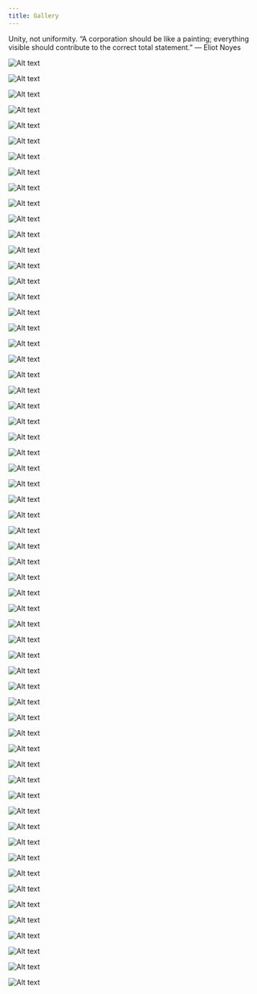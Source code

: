```yaml
---
title: Gallery
---
```


<PageDescription>

Unity, not uniformity. “A corporation should be like a painting; everything
visible should contribute to the correct total statement.” — Eliot Noyes

</PageDescription>

<Row>
<Column colMd={2} colLg={4}>

![Alt text](images/IBM_Design_landing.jpg)

</Column>
<Column colMd={2} colLg={4}>

![Alt text](images/IBM_Design_landing.jpg)

</Column>
<Column colMd={2} colLg={4}>

![Alt text](images/IBM_Design_landing.jpg)

</Column>
<Column colMd={4} colLg={8}>

![Alt text](images/IBM_Design_landing.jpg)

</Column>
<Column colMd={2} colLg={4}>

![Alt text](images/IBM_Design_landing.jpg)

</Column>
<Column colMd={2} colLg={4}>

![Alt text](images/IBM_Design_landing.jpg)

</Column>
<Column colMd={4} colLg={8}>

![Alt text](images/IBM_Design_landing.jpg)

</Column>
<Column colMd={2} colLg={4}>

![Alt text](images/IBM_Design_landing.jpg)

</Column>
<Column colMd={2} colLg={4}>

![Alt text](images/IBM_Design_landing.jpg)

</Column>
<Column colMd={2} colLg={4}>

![Alt text](images/IBM_Design_landing.jpg)

</Column>
<Column colMd={2} colLg={4}>

![Alt text](images/IBM_Design_landing.jpg)

</Column>
<Column colMd={4} colLg={8}>

![Alt text](images/IBM_Design_landing.jpg)

</Column>
<Column colMd={4} colLg={8}>

![Alt text](images/IBM_Design_landing.jpg)

</Column>
<Column colMd={2} colLg={4}>

![Alt text](images/IBM_Design_landing.jpg)

</Column>
<Column colMd={2} colLg={4}>

![Alt text](images/IBM_Design_landing.jpg)

</Column>
<Column colMd={2} colLg={4}>

![Alt text](images/IBM_Design_landing.jpg)

</Column>
<Column colMd={2} colLg={4}>

![Alt text](images/IBM_Design_landing.jpg)

</Column>
<Column colMd={2} colLg={4}>

![Alt text](images/IBM_Design_landing.jpg)

</Column>
<Column colMd={2} colLg={4}>

![Alt text](images/IBM_Design_landing.jpg)

</Column>
<Column colMd={2} colLg={4}>

![Alt text](images/IBM_Design_landing.jpg)

</Column>
<Column colMd={2} colLg={4}>

![Alt text](images/IBM_Design_landing.jpg)

</Column>
<Column colMd={2} colLg={4}>

![Alt text](images/IBM_Design_landing.jpg)

</Column>
<Column colMd={2} colLg={4}>

![Alt text](images/IBM_Design_landing.jpg)

</Column>
<Column colMd={2} colLg={4}>

![Alt text](images/IBM_Design_landing.jpg)

</Column>
<Column colMd={2} colLg={4}>

![Alt text](images/IBM_Design_landing.jpg)

</Column>
<Column colMd={2} colLg={4}>

![Alt text](images/IBM_Design_landing.jpg)

</Column>
<Column colMd={2} colLg={4}>

![Alt text](images/IBM_Design_landing.jpg)

</Column>
<Column colMd={4} colLg={8}>

![Alt text](images/IBM_Design_landing.jpg)

</Column>
<Column colMd={2} colLg={4}>

![Alt text](images/IBM_Design_landing.jpg)

</Column>
<Column colMd={2} colLg={4}>

![Alt text](images/IBM_Design_landing.jpg)

</Column>
<Column colMd={2} colLg={4}>

![Alt text](images/IBM_Design_landing.jpg)

</Column>
<Column colMd={2} colLg={4}>

![Alt text](images/IBM_Design_landing.jpg)

</Column>
<Column colMd={4} colLg={8}>

![Alt text](images/IBM_Design_landing.jpg)

</Column>
<Column colMd={4} colLg={8}>

![Alt text](images/IBM_Design_landing.jpg)

</Column>
<Column colMd={2} colLg={4}>

![Alt text](images/IBM_Design_landing.jpg)

</Column>
<Column colMd={2} colLg={4}>

![Alt text](images/IBM_Design_landing.jpg)

</Column>
<Column colMd={4} colLg={8}>

![Alt text](images/IBM_Design_landing.jpg)

</Column>
<Column colMd={2} colLg={4}>

![Alt text](images/IBM_Design_landing.jpg)

</Column>
<Column colMd={4} colLg={8}>

![Alt text](images/IBM_Design_landing.jpg)

</Column>
<Column colMd={2} colLg={4}>

![Alt text](images/IBM_Design_landing.jpg)

</Column>
<Column colMd={2} colLg={4}>

![Alt text](images/IBM_Design_landing.jpg)

</Column>
<Column colMd={2} colLg={4}>

![Alt text](images/IBM_Design_landing.jpg)

</Column>
<Column colMd={2} colLg={4}>

![Alt text](images/IBM_Design_landing.jpg)

</Column>
<Column colMd={4} colLg={8}>

![Alt text](images/IBM_Design_landing.jpg)

</Column>
<Column colMd={2} colLg={4}>

![Alt text](images/IBM_Design_landing.jpg)

</Column>
<Column colMd={2} colLg={4}>

![Alt text](images/IBM_Design_landing.jpg)

</Column>
<Column colMd={2} colLg={4}>

![Alt text](images/IBM_Design_landing.jpg)

</Column>
<Column colMd={4} colLg={8}>

![Alt text](images/IBM_Design_landing.jpg)

</Column>
<Column colMd={2} colLg={4}>

![Alt text](images/IBM_Design_landing.jpg)

</Column>
<Column colMd={2} colLg={4}>

![Alt text](images/IBM_Design_landing.jpg)

</Column>
<Column colMd={2} colLg={4}>

![Alt text](images/IBM_Design_landing.jpg)

</Column>
<Column colMd={2} colLg={4}>

![Alt text](images/IBM_Design_landing.jpg)

</Column>
<Column colMd={2} colLg={4}>

![Alt text](images/IBM_Design_landing.jpg)

</Column>
<Column colMd={4} colLg={8}>

![Alt text](images/IBM_Design_landing.jpg)

</Column>
<Column colMd={4} colLg={8}>

![Alt text](images/IBM_Design_landing.jpg)

</Column>
<Column colMd={2} colLg={4}>

![Alt text](images/IBM_Design_landing.jpg)

</Column>
<Column colMd={2} colLg={4}>

![Alt text](images/IBM_Design_landing.jpg)

</Column>
<Column colMd={4} colLg={8}>

![Alt text](images/IBM_Design_landing.jpg)

</Column>
<Column colMd={2} colLg={4}>

![Alt text](images/IBM_Design_landing.jpg)

</Column>
<Column colMd={4} colLg={8}>

![Alt text](images/IBM_Design_landing.jpg)

</Column>
</Row>
